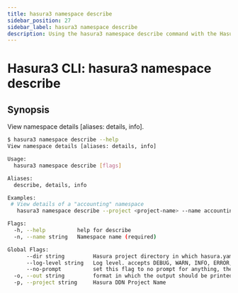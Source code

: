 ```yaml
---
title: hasura3 namespace describe
sidebar_position: 27
sidebar_label: hasura3 namespace describe
description: Using the hasura3 namespace describe command with the Hasura CLI
---
```


# Hasura3 CLI: hasura3 namespace describe 

## Synopsis
View namespace details [aliases: details, info].

```bash
$ hasura3 namespace describe --help
View namespace details [aliases: details, info]

Usage:
  hasura3 namespace describe [flags]

Aliases:
  describe, details, info

Examples:
 # View details of a "accounting" namespace
   hasura3 namespace describe --project <project-name> --name accounting

Flags:
  -h, --help          help for describe
  -n, --name string   Namespace name (required)

Global Flags:
      --dir string         Hasura project directory in which hasura.yaml is present (default ".")
      --log-level string   Log level. accepts DEBUG, WARN, INFO, ERROR, FATAL (default "INFO")
      --no-prompt          set this flag to no prompt for anything, the command fails if any input is missing
  -o, --out string         format in which the output should be printed, accepts table, json and yaml (default "table")
  -p, --project string     Hasura DDN Project Name
```


